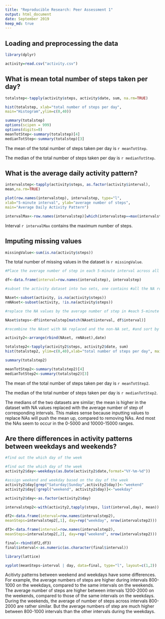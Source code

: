 ```yaml
---
title: "Reproducible Research: Peer Assessment 1"
output: html_document
date: September 2019
keep_md: true
---
```



## Loading and preprocessing the data
```r
library(dplyr)
```

```r
activity=read.csv("activity.csv")

```


## What is mean total number of steps taken per day?
```r
totalstep<-tapply(activity$steps, activity$date, sum, na.rm=TRUE)

hist(totalstep, xlab="total number of steps per day", 
main="Histogram",ylim=c(0,40))

summary(totalstep)
options(scipen = 999)
options(digits=0)
meanTotStep<-summary(totalstep)[4]
medianTotStep<-summary(totalstep)[3]
```  
The mean of the total number of steps taken per day is 
`r meanTotStep`.  

The median of the total number of steps taken per day is 
`r medianTotStep`.


## What is the average daily activity pattern?
```r
intervalstep<-tapply(activity$steps, as.factor(activity$interval),
mean,na.rm=TRUE)

plot(row.names(intervalstep), intervalstep, type="l", 
xlab="5-minute interval", ylab="average number of steps",
main="Average Daily Activity Pattern")

intervalMax<-row.names(intervalstep)[which(intervalstep==max(intervalstep))]
```  
Interval `r intervalMax` contains the maximum number of steps.  

## Imputing missing values
```r
missingValue<-sum(is.na(activity$steps))
```  
The total number of missing values in the dataset is `r missingValue`.  

```r
#Place the average number of step in each 5-minute interval across all days in a dataframe

df<-data.frame(interval=row.names(intervalstep), intervalstep)

#subset the activity dataset into two sets, one contains #all the NA rows, the other contains all the non-NA rows

NAset<-subset(activity, is.na(activity$steps)) 
rmNAset<-subset(activity, !is.na(activity$steps))

#replace the NA values by the average number of step in #each 5-minute interval from dataframe df

NAset$steps<-df$intervalstep[match(NAset$interval, df$interval)]

#recombine the NAset with NA replaced and the non-NA set, #and sort by date 

activity2<-arrange(rbind(NAset, rmNAset),date)

totalstep2<-tapply(activity2$steps, activity2$date, sum)
hist(totalstep2, ylim=c(0,40),xlab="total number of steps per day", main="Histogram (NA replaced by interval averages)")

summary(totalstep2)

meanTotStep2<-summary(totalstep2)[4]
medianTotStep2<-summary(totalstep2)[3]
```  
The mean of the total number of steps taken per day is 
`r meanTotStep2`.  

The median of the total number of steps taken per day is 
`r medianTotStep2`.  

The medians of the two datasets are similar; the mean is higher in the dataset with NA values replaced with the average number of step of corresponding intervals.  This makes sense because inputting values to replace NAs will push the mean up, compared to removing NAs. And most the NAs seem to occur in the 0-5000 and 10000-15000 ranges.  

## Are there differences in activity patterns between weekdays and weekends?

```r

#find out the which day of the week

#find out the which day of the week
activity2$day<-weekdays(as.Date(activity2$date,format="%Y-%m-%d"))

#assign weekend and weekday based on the day of the week
activity2$day[grep("Saturday|Sunday",activity2$day)]<-"weekend"
activity2$day[!grepl("weekend", activity2$day)]<-"weekday"

activity2$day<-as.factor(activity2$day)

intervalstep2<-with(activity2,tapply(steps, list(interval,day), mean))

df2<-data.frame(interval=row.names(intervalstep2),
meanSteps=intervalstep2[,1], day=rep("weekday", nrow(intervalstep2)))

df3<-data.frame(interval=row.names(intervalstep2),
meanSteps=intervalstep2[,2], day=rep("weekend", nrow(intervalstep2)))

final<-rbind(df2,df3)
final$interval<-as.numeric(as.character(final$interval))

library(lattice)

xyplot(meanSteps~interval | day, data=final, type="l", layout=c(1,2))
```    

Acitivty patterns between weekend and weekdays have some differences. For example, the average numbers of steps are higher during intervals 800-1000 on the weekdays, compared to the same intervals on the weekends.  The average number of steps are higher between intervals 1200-2000 on the weekends, compared to those of the same intervals on the weekdays. During the weekends, the average of number of steps across intervals 800-2000 are rather similar. But the average numbers of step are much higher between 800-1000 intervals than the other intervals during the weekdays.    